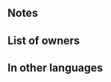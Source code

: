 {{Special
|tagid=SID_緋炎
|name=Bonfire
|charge=3
|effect=Boosts damage by 50% of unit's Def.
|cost=200
|required=Glowing Ember
|exclusive=0
|canUseMove={{MoveList|all}}
|canUseWeapon={{WeaponList|exclude=Staff}}
|properties=random_all,offensive_special
}}
==Notes==
{{DamageBoost}}
==List of owners==
{{Skill Hero List}}
{{NoInheritHeroes}}
==In other languages==
{{OtherLanguages
|japanese=緋炎
|german=Leuchtfeuer
|spanishEU=Pira
|spanishLA=Pira
|french=Feu de joie
|italian=Pira
|chineseTW=緋炎
|portuguese=Fogueira
}}
{{Specials Navbox}}